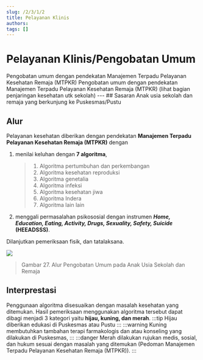 ```yaml
---
slug: /2/3/1/2
title: Pelayanan Klinis
authors: 
tags: []
---
```



# Pelayanan Klinis/Pengobatan Umum

<Tabs>
<TabItem value='puskesmas' label='Puskesmas'>
Pengobatan umum dengan pendekatan Manajemen Terpadu Pelayanan Kesehatan Remaja (MTPKR)
</TabItem>
<TabItem value='pustu' label='Pustu'>
Pengobatan umum dengan pendekatan Manajemen Terpadu Pelayanan Kesehatan Remaja (MTPKR)
</TabItem>
<TabItem value='posyandu' label='Posyandu'>
(lihat bagian penjaringan kesehatan utk sekolah)
</TabItem>
</Tabs>
---
## Sasaran
Anak usia sekolah dan remaja yang berkunjung ke Puskesmas/Pustu 

## Alur
Pelayanan kesehatan diberikan dengan pendekatan **Manajemen Terpadu Pelayanan Kesehatan Remaja (MTPKR)** dengan 
1. menilai keluhan dengan **7 algoritma**, 
    > 1) Algoritma pertumbuhan dan perkembangan
    > 2) Algoritma kesehatan reproduksi
    > 3) Algoritma genetalia
    > 4) Algoritma infeksi
    > 5) Algoritma kesehatan jiwa
    > 6) Algoritma Indera
    > 7) Algoritma lain lain
2. menggali permasalahan psikososial dengan instrumen **_Home, Education, Eating, Activity, Drugs, Sexuality, Safety, Suicide_ (HEEADSSS)**. 

Dilanjutkan pemeriksaan fisik, dan tatalaksana.

![](/ilm/image079.gif)

> Gambar 27. Alur Pengobatan Umum pada Anak Usia Sekolah dan Remaja

## Interprestasi
Penggunaan algoritma disesuaikan dengan masalah kesehatan yang ditemukan. Hasil pemeriksaan menggunakan algoritma tersebut dapat dibagi menjadi 3 kategori yaitu **hijau, kuning, dan merah**.
:::tip Hijau 
diberikan edukasi di Puskesmas atau Pustu
:::
:::warning Kuning 
membutuhkan tambahan terapi farmakologis dan atau konseling yang dilakukan di Puskesmas,
:::
:::danger Merah 
dilakukan rujukan medis, sosial, dan hukum sesuai dengan masalah yang ditemukan (Pedoman Manajemen Terpadu Pelayanan Kesehatan Remaja (MTPKR)).
:::